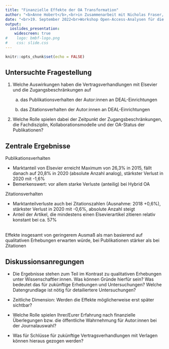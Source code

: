 ```yaml
---
title: "Finanzielle Effekte der OA Transformation"
author: "<b>Anne Hobert</b>,<br>in Zusammenarbeit mit Nicholas Fraser, Isabella Peters, Philipp Mayr, Najko Jahn"
date: "<br>19. September 2022<br>Workshop Open-Access-Analysen für die Praxis, OA Tage 2022"
output:
  ioslides_presentation:
    widescreen: true
#    logo: bmbf-logo.png
#    css: slide.css
---
```



```r
knitr::opts_chunk$set(echo = FALSE)
```

## Untersuchte Fragestellung

1.  Welche Auswirkungen haben die Vertragsverhandlungen mit Elsevier und die Zugangsbeschränkungen auf

    a.  das Publikationsverhalten der Autor:innen an DEAL-Einrichtungen

    b.  das Zitationsverhalten der Autor:innen an DEAL-Einrichtungen

2.  Welche Rolle spielen dabei der Zeitpunkt der Zugangsbeschränkungen, die Fachdisziplin, Kollaborationsmodelle und der OA-Status der Publikationen?

## Zentrale Ergebnisse

<div class="columns-2">
Publikationsverhalten

- Marktanteil von Elsevier erreicht Maximum von 26,3% in 2015, fällt danach auf 20,8% in 2020 (absolute Anzahl analog), stärkster Verlust in 2020 mit -1,6%
-  Bemerkenswert: vor allem starke Verluste (anteilig) bei Hybrid OA

Zitationsverhalten

- Marktanteilverluste auch bei Zitationszahlen (Ausnahme: 2018 +0,6%), stärkster Verlust in 2020 mit -0,6%, absolute Anzahl steigt
- Anteil der Artikel, die mindestens einen Elsevierartikel zitieren relativ konstant bei ca. 57%
</div>
<br>
Effekte insgesamt von geringerem Ausmaß als man basierend auf qualitativen Erhebungen erwarten würde, bei Publikationen stärker als bei Zitationen

## Diskussionsanregungen

-   Die Ergebnisse stehen zum Teil im Kontrast zu qualitativen Erhebungen unter Wissenschaftler:innen. Was können Gründe hierfür sein? Was bedeutet das für zukünftige Erhebungen und Untersuchungen? Welche Datengrundlage ist nötig für detailiertere Untersuchungen?

-   Zeitliche Dimension: Werden die Effekte möglicherweise erst später sichtbar?

-   Welche Rolle spielen Ihrer/Eurer Erfahrung nach finanzielle Überlegungen bzw. die öffentliche Wahrnehmung für Autor:innen bei der Journalauswahl?

-   Was für Schlüsse für zukünftige Vertragsverhandlungen mit Verlagen können hieraus gezogen werden?

